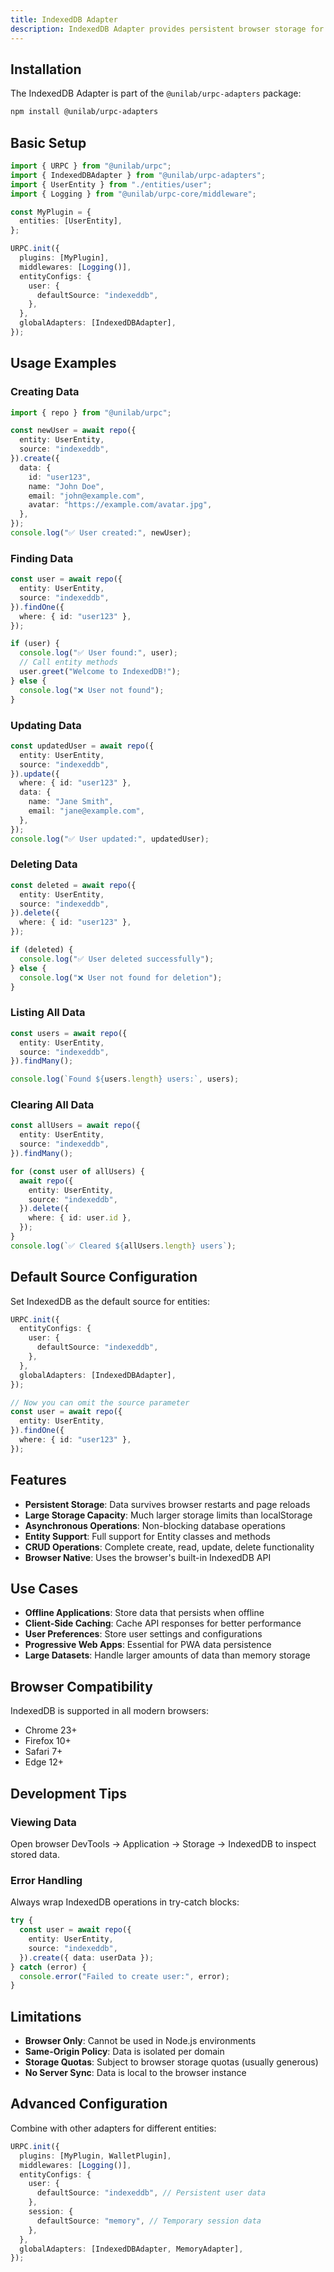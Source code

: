 ```yaml
---
title: IndexedDB Adapter
description: IndexedDB Adapter provides persistent browser storage for URPC entities using the IndexedDB API. Perfect for client-side applications that need data persistence across browser sessions.
---
```


## Installation

The IndexedDB Adapter is part of the `@unilab/urpc-adapters` package:

```bash
npm install @unilab/urpc-adapters
```

## Basic Setup

```typescript
import { URPC } from "@unilab/urpc";
import { IndexedDBAdapter } from "@unilab/urpc-adapters";
import { UserEntity } from "./entities/user";
import { Logging } from "@unilab/urpc-core/middleware";

const MyPlugin = {
  entities: [UserEntity],
};

URPC.init({
  plugins: [MyPlugin],
  middlewares: [Logging()],
  entityConfigs: {
    user: {
      defaultSource: "indexeddb",
    },
  },
  globalAdapters: [IndexedDBAdapter],
});
```

## Usage Examples

### Creating Data

```typescript
import { repo } from "@unilab/urpc";

const newUser = await repo({
  entity: UserEntity,
  source: "indexeddb",
}).create({
  data: {
    id: "user123",
    name: "John Doe",
    email: "john@example.com",
    avatar: "https://example.com/avatar.jpg",
  },
});
console.log("✅ User created:", newUser);
```

### Finding Data

```typescript
const user = await repo({
  entity: UserEntity,
  source: "indexeddb",
}).findOne({
  where: { id: "user123" },
});

if (user) {
  console.log("✅ User found:", user);
  // Call entity methods
  user.greet("Welcome to IndexedDB!");
} else {
  console.log("❌ User not found");
}
```

### Updating Data

```typescript
const updatedUser = await repo({
  entity: UserEntity,
  source: "indexeddb",
}).update({
  where: { id: "user123" },
  data: {
    name: "Jane Smith",
    email: "jane@example.com",
  },
});
console.log("✅ User updated:", updatedUser);
```

### Deleting Data

```typescript
const deleted = await repo({
  entity: UserEntity,
  source: "indexeddb",
}).delete({
  where: { id: "user123" },
});

if (deleted) {
  console.log("✅ User deleted successfully");
} else {
  console.log("❌ User not found for deletion");
}
```

### Listing All Data

```typescript
const users = await repo({
  entity: UserEntity,
  source: "indexeddb",
}).findMany();

console.log(`Found ${users.length} users:`, users);
```

### Clearing All Data

```typescript
const allUsers = await repo({
  entity: UserEntity,
  source: "indexeddb",
}).findMany();

for (const user of allUsers) {
  await repo({
    entity: UserEntity,
    source: "indexeddb",
  }).delete({
    where: { id: user.id },
  });
}
console.log(`✅ Cleared ${allUsers.length} users`);
```

## Default Source Configuration

Set IndexedDB as the default source for entities:

```typescript
URPC.init({
  entityConfigs: {
    user: {
      defaultSource: "indexeddb",
    },
  },
  globalAdapters: [IndexedDBAdapter],
});

// Now you can omit the source parameter
const user = await repo({
  entity: UserEntity,
}).findOne({
  where: { id: "user123" },
});
```

## Features

- **Persistent Storage**: Data survives browser restarts and page reloads
- **Large Storage Capacity**: Much larger storage limits than localStorage
- **Asynchronous Operations**: Non-blocking database operations
- **Entity Support**: Full support for Entity classes and methods
- **CRUD Operations**: Complete create, read, update, delete functionality
- **Browser Native**: Uses the browser's built-in IndexedDB API

## Use Cases

- **Offline Applications**: Store data that persists when offline
- **Client-Side Caching**: Cache API responses for better performance
- **User Preferences**: Store user settings and configurations
- **Progressive Web Apps**: Essential for PWA data persistence
- **Large Datasets**: Handle larger amounts of data than memory storage

## Browser Compatibility

IndexedDB is supported in all modern browsers:
- Chrome 23+
- Firefox 10+
- Safari 7+
- Edge 12+

## Development Tips

### Viewing Data

Open browser DevTools → Application → Storage → IndexedDB to inspect stored data.

### Error Handling

Always wrap IndexedDB operations in try-catch blocks:

```typescript
try {
  const user = await repo({
    entity: UserEntity,
    source: "indexeddb",
  }).create({ data: userData });
} catch (error) {
  console.error("Failed to create user:", error);
}
```

## Limitations

- **Browser Only**: Cannot be used in Node.js environments
- **Same-Origin Policy**: Data is isolated per domain
- **Storage Quotas**: Subject to browser storage quotas (usually generous)
- **No Server Sync**: Data is local to the browser instance

## Advanced Configuration

Combine with other adapters for different entities:

```typescript
URPC.init({
  plugins: [MyPlugin, WalletPlugin],
  middlewares: [Logging()],
  entityConfigs: {
    user: {
      defaultSource: "indexeddb", // Persistent user data
    },
    session: {
      defaultSource: "memory", // Temporary session data
    },
  },
  globalAdapters: [IndexedDBAdapter, MemoryAdapter],
});
```
